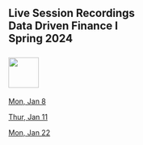 ## Live Session Recordings<br>Data Driven Finance I<br>Spring 2024<br><br>![](RiceBusiness-transparent-logo-sm.png){height="60"}<br>

[Mon, Jan 8](https://jgsb.zoom.us/rec/share/pklOY9I7l6aZDJC_560KrQGhNz66auVIA7j9squUvrZRpyqtR533-LUKN37R7L-a.HN2zDTxCi4tWL-Ys
Passcode: busi721#){target="_blank"}<br>

[Thur, Jan 11](https://jgsb.zoom.us/rec/share/h4Ux0M0bT7QYyVPQWW8pjPXaSwVsROqet7_XRkprR8UPo_JAAuWqLM7pxanXvIyf.sYGjY1EJNtmtsyxC
Passcode: busi721#){target="_blank"}<br>

[Mon, Jan 22](https://jgsb.zoom.us/rec/share/j8Zk_Aus5hDkdS_yjt2osIZnt8aURYEOnUtYZYz-0dvmlAOX7foYPVA5IdkDgYN7.8mqJxCSg46Xa7BHf
Passcode: busi721#){target="_blank"}<br>
